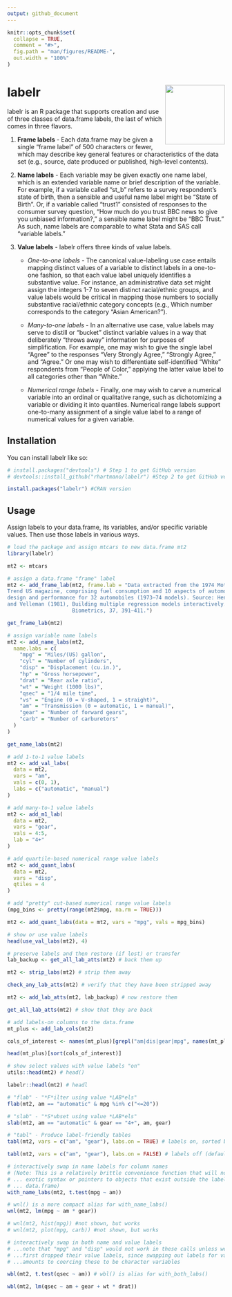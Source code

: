 ```yaml
---
output: github_document
---
```


<!-- README.md is generated from README.Rmd. Please edit that file -->

```r
knitr::opts_chunk$set(
  collapse = TRUE,
  comment = "#>",
  fig.path = "man/figures/README-",
  out.width = "100%"
)
```

# labelr <img src="man/figures/logo.png" align="right" height="138" alt="" />

<!-- badges: start -->
<!-- badges: end -->

labelr is an R package that supports creation and use of three classes of 
data.frame labels, the last of which comes in three flavors.

1. **Frame labels** - Each data.frame may be given a single "frame label" of 500 
  characters or fewer, which may describe key general features or characteristics
  of the data set (e.g., source, date produced or published, high-level 
  contents). 
  
2. **Name labels** - Each variable may be given exactly one name label, which is 
  an extended variable name or brief description of the variable. For example, 
  if a variable called "st_b" refers to a survey respondent's state of birth, 
  then a sensible and useful name label might be "State of Birth". Or, if a 
  variable called "trust1" consisted of responses to the consumer survey 
  question, "How much do you trust BBC news to give you unbiased information?," 
  a sensible name label might be "BBC Trust." As such, name labels are 
  comparable to what Stata and SAS call "variable labels."

3. **Value labels** - labelr offers three kinds of value labels. 
    * *One-to-one labels* - The canonical value-labeling use case entails mapping 
     distinct values of a variable to distinct labels in a one-to-one fashion, so
     that each value label uniquely identifies a substantive value. For instance, 
     an administrative data set might assign the integers 1-7 to seven distinct 
     racial/ethnic groups, and value labels would be critical in mapping those 
     numbers to socially substantive racial/ethnic category concepts (e.g., 
     Which number corresponds to the category "Asian American?"). 
    
    * *Many-to-one labels* - In an alternative use case, value labels may serve to
     distill or "bucket" distinct variable values in a way that deliberately 
     "throws away" information for purposes of simplification. For example, one 
     may wish to give the single label "Agree" to the responses "Very Strongly 
     Agree," "Strongly Agree," and "Agree." Or one may wish to differentiate 
     self-identified "White" respondents from "People of Color," applying the 
     latter value label to all categories other than "White."
    
    * *Numerical range labels* - Finally, one may wish to carve a numerical 
     variable into an ordinal or qualitative range, such as dichotomizing a 
     variable or dividing it into quantiles. Numerical range labels support 
     one-to-many assignment of a single value label to a range of numerical 
     values for a given variable.


## Installation

You can install labelr like so:

``` r
# install.packages("devtools") # Step 1 to get GitHub version
# devtools::install_github("rhartmano/labelr") #Step 2 to get GitHub version

install.packages("labelr") #CRAN version
```

## Usage

Assign labels to your data.frame, its variables, and/or specific variable 
values. Then use those labels in various ways.

```r
# load the package and assign mtcars to new data.frame mt2
library(labelr)

mt2 <- mtcars

# assign a data.frame "frame" label
mt2 <- add_frame_lab(mt2, frame.lab = "Data extracted from the 1974 Motor
Trend US magazine, comprising fuel consumption and 10 aspects of automobile
design and performance for 32 automobiles (1973–74 models). Source: Henderson
and Velleman (1981), Building multiple regression models interactively.
                     Biometrics, 37, 391–411.")

get_frame_lab(mt2)

# assign variable name labels
mt2 <- add_name_labs(mt2,
  name.labs = c(
    "mpg" = "Miles/(US) gallon",
    "cyl" = "Number of cylinders",
    "disp" = "Displacement (cu.in.)",
    "hp" = "Gross horsepower",
    "drat" = "Rear axle ratio",
    "wt" = "Weight (1000 lbs)",
    "qsec" = "1/4 mile time",
    "vs" = "Engine (0 = V-shaped, 1 = straight)",
    "am" = "Transmission (0 = automatic, 1 = manual)",
    "gear" = "Number of forward gears",
    "carb" = "Number of carburetors"
  )
)

get_name_labs(mt2)

# add 1-to-1 value labels
mt2 <- add_val_labs(
  data = mt2,
  vars = "am",
  vals = c(0, 1),
  labs = c("automatic", "manual")
)

# add many-to-1 value labels
mt2 <- add_m1_lab(
  data = mt2,
  vars = "gear",
  vals = 4:5,
  lab = "4+"
)

# add quartile-based numerical range value labels
mt2 <- add_quant_labs(
  data = mt2,
  vars = "disp",
  qtiles = 4
)

# add "pretty" cut-based numerical range value labels
(mpg_bins <- pretty(range(mt2$mpg, na.rm = TRUE)))

mt2 <- add_quant_labs(data = mt2, vars = "mpg", vals = mpg_bins)

# show or use value labels
head(use_val_labs(mt2), 4)

# preserve labels and then restore (if lost) or transfer
lab_backup <- get_all_lab_atts(mt2) # back them up

mt2 <- strip_labs(mt2) # strip them away

check_any_lab_atts(mt2) # verify that they have been stripped away

mt2 <- add_lab_atts(mt2, lab_backup) # now restore them

get_all_lab_atts(mt2) # show that they are back

# add labels-on columns to the data.frame
mt_plus <- add_lab_cols(mt2)

cols_of_interest <- names(mt_plus)[grepl("am|dis|gear|mpg", names(mt_plus))]

head(mt_plus)[sort(cols_of_interest)]

# show select values with value labels "on"
utils::head(mt2) # head()

labelr::headl(mt2) # headl

# "flab" - "*F*ilter using value *LAB*els"
flab(mt2, am == "automatic" & mpg %in% c("<=20"))

# "slab" - "*S*ubset using value *LAB*els"
slab(mt2, am == "automatic" & gear == "4+", am, gear)

# "tabl" - Produce label-friendly tables
tabl(mt2, vars = c("am", "gear"), labs.on = TRUE) # labels on, sorted by freq

tabl(mt2, vars = c("am", "gear"), labs.on = FALSE) # labels off (default)

# interactively swap in name labels for column names
# (Note: This is a relatively brittle convenience function that will not support
# ... exotic syntax or pointers to objects that exist outside the labeled
# ... data.frame)
with_name_labs(mt2, t.test(mpg ~ am))

# wnl() is a more compact alias for with_name_labs()
wnl(mt2, lm(mpg ~ am * gear))

# wnl(mt2, hist(mpg)) #not shown, but works
# wnl(mt2, plot(mpg, carb)) #not shown, but works

# interactively swap in both name and value labels
# ...note that "mpg" and "disp" would not work in these calls unless we
# ...first dropped their value labels, since swapping out labels for values
# ...amounts to coercing these to be character variables

wbl(mt2, t.test(qsec ~ am)) # wbl() is alias for with_both_labs()

wbl(mt2, lm(qsec ~ am + gear + wt * drat))
```

